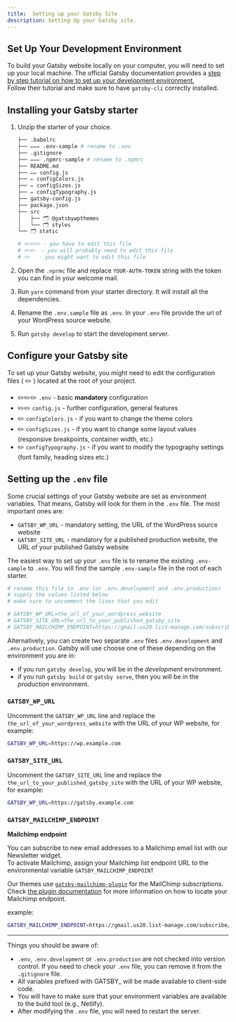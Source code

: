 ```yaml
---
title:  Setting up your Gatsby Site
description: Setting Up your Gatsby site.
---
```


## Set Up Your Development Environment

To build your Gatsby website locally on your computer, you will need to set up your local machine. The official Gatsby documentation provides a <a href="https://www.gatsbyjs.org/tutorial/part-zero/" target="_blank" rel="noopener noreferrer">step by step tutorial on how to set up your development environment.</a>  
Follow their tutorial and make sure to have `gatsby-cli` correctly installed.

## Installing your Gatsby starter

1. Unzip the starter of your choice.

   ```bash title=Starter&nbsp;structure copy=false
   ├── .babelrc
   ├── ✏️✏️✏️ .env-sample # rename to .env
   ├── .gitignore
   ├── ✏️✏️✏️ .npmrc-sample # rename to .npmrc
   ├── README.md
   ├── ✏️✏️ config.js
   ├── ✏️ configColors.js
   ├── ✏️ configSizes.js
   ├── ✏️ configTypography.js
   ├── gatsby-config.js
   ├── package.json
   ├── src
   │   ├── 🗂 @gatsbywpthemes
   │   └── 🗂 styles
   └── 🗂 static

   # ✏️✏️✏️ - you have to edit this file
   # ✏️✏️  - you will probably need to edit this file
   # ✏️   - you might want to edit this file
   ```

2. Open the `.nprmc` file and replace `YOUR-AUTH-TOKEN` string with the token you can find in your welcome mail.
3. Run `yarn` command from your starter directory. It will install all the dependencies.
4. Rename the `.env.sample` file as `.env`. In your `.env` file provide the url of your WordPress source website.
5. Run `gatsby develop` to start the development server.

## Configure your Gatsby site

To set up your Gatsby website, you might need to edit the configuration files ( ✏️ ) located at the root of your project.

- ✏️✏️✏️ `.env` - basic **mandatory** configuration
- ✏️✏️ `config.js` - further configuration, general features
- ✏️ `configColors.js` - if you want to change the theme colors
- ✏️ `configSizes.js` - if you want to change some layout values (responsive breakpoints, container width, etc.)
- ✏️ `configTypography.js` - if you want to modify the typography settings (font family, heading sizes etc.)

## Setting up the `.env` file

Some crucial settings of your Gatsby website are set as environment variables. That means, Gatsby will look for them in the `.env` file. The most important ones are:

- `GATSBY_WP_URL` - mandatory setting, the URL of the WordPress source website
- `GATSBY_SITE_URL` - mandatory for a published production website, the URL of your published Gatsby website

The easiest way to set up your `.env` file is to rename the existing `.env-sample` to `.env`. You will find the sample `.env-sample` file in the root of each starter.

```sh title=.env-sample
# rename this file to .env (or .env.development and .env.production)
# supply the values listed below
# make sure to uncomment the lines that you edit

# GATSBY_WP_URL=the_url_of_your_wordpress_website
# GATSBY_SITE_URL=the_url_to_your_published_gatsby_site
# GATSBY_MAILCHIMP_ENDPOINT=https://gmail.us20.list-manage.com/subscribe/post?u={your_value}&amp;id={your_id}
```

Alternatively, you can create two separate `.env` files `.env.development` and `.env.production`. Gatsby will use choose one of these depending on the environment you are in:

- if you run `gatsby develop`, you will be in the _development_ environment.
- if you run `gatsby build` or `gatsby serve`, then you will be in the _production_ environment.

### `GATSBY_WP_URL`

Uncomment the `GATSBY_WP_URL` line and replace the `the_url_of_your_wordpress_website` with the URL of your WP website, for example:

```sh title=.env
GATSBY_WP_URL=https://wp.example.com
```

### `GATSBY_SITE_URL`

Uncomment the `GATSBY_SITE_URL` line and replace the `the_url_to_your_published_gatsby_site` with the URL of your WP website, for example:

```sh title=.env
GATSBY_WP_URL=https://gatsby.example.com
```

### `GATSBY_MAILCHIMP_ENDPOINT`

**Mailchimp endpoint** <a name="mailchimp"></a>

You can subscribe to new email addresses to a Mailchimp email list with our Newsletter widget.  
To activate Mailchimp, assign your Mailchimp list endpoint URL to the environmental variable `GATSBY_MAILCHIMP_ENDPOINT`

Our themes use [`gatsby-mailchimp-plugin`](https://www.gatsbyjs.org/packages/gatsby-plugin-mailchimp) for the MailChimp subscriptions.
Check [the plugin documentation](https://www.gatsbyjs.org/packages/gatsby-plugin-mailchimp/#mailchimp-endpoint) for more information on how to locate your Mailchimp endpoint.

example:

```sh title=.env
GATSBY_MAILCHIMP_ENDPOINT=https://gmail.us20.list-manage.com/subscribe/post?u=xxxyyyzzz&amp;id=xxyyzz
```

---

Things you should be aware of:

- `.env`, `.env.development` or `.env.production` are not checked into version control. If you need to check your `.env` file, you can remove it from the `.gitignore` file.
- All variables prefixed with GATSBY\_ will be made available to client-side code.
- You will have to make sure that your environment variables are available to the build tool (e.g., Netlify).
- After modifying the `.env` file, you will need to restart the server.

